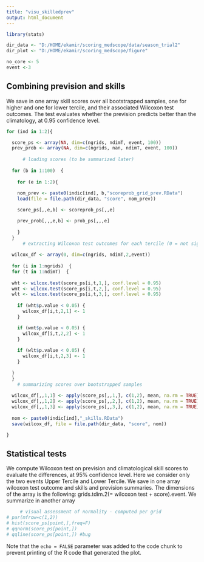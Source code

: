 ```yaml
---
title: "visu_skilledprev"
output: html_document
---
```


```r
library(stats)

dir_data <- "D:/HOME/ekamir/scoring_medscope/data/season_trial2" 
dir_plot <- "D:/HOME/ekamir/scoring_medscope/figure"

no_core <- 5
event <-3
```

## Combining prevision and skills

We save in one array skill scores over all bootstrapped samples, one for higher and one for lower tercile, and their associated Wilcoxon test outcomes. The test evaluates whether the prevision predicts better than the climatology, at 0.95 confidence level. 

```r
for (ind in 1:2){

  score_ps <- array(NA, dim=c(ngrids, ndimT, event, 100)) 
  prev_prob <- array(NA, dim=c(ngrids, nan, ndimT, event, 100)) 
  
      # loading scores (to be summarized later)
  
  for (b in 1:100)  { 
  
    for (e in 1:2){
  
    nom_prev <- paste0(indic[ind], b,"scoreprob_grid_prev.RData")
    load(file = file.path(dir_data, "score", nom_prev))

    score_ps[,,e,b] <- scoreprob_ps[,,e]

    prev_prob[,,,e,b] <- prob_ps[,,,e]
    
    }
  }
      # extracting Wilcoxon test outcomes for each tercile (0 = not significant, 1 = significant) 
      
  wilcox_df <- array(0, dim=c(ngrids, ndimT,2,event)) 
  
  for (i in 1:ngrids)  { 
  for (t in 1:ndimT)  { 
    
  wht <- wilcox.test(score_ps[i,t,1,], conf.level = 0.95)
  wmt <- wilcox.test(score_ps[i,t,2,], conf.level = 0.95)
  wlt <- wilcox.test(score_ps[i,t,3,], conf.level = 0.95)
  
    if (wht$p.value < 0.05) {
      wilcox_df[i,t,2,1] <- 1 
    }

    if (wmt$p.value < 0.05) {
      wilcox_df[i,t,2,2] <- 1 
    }
  
    if (wlt$p.value < 0.05) {
      wilcox_df[i,t,2,3] <- 1 
    }
  
  }
  }
    # summarizing scores over bootstrapped samples
  
  wilcox_df[,,1,1] <- apply(score_ps[,,1,], c(1,2), mean, na.rm = TRUE)
  wilcox_df[,,1,2] <- apply(score_ps[,,2,], c(1,2), mean, na.rm = TRUE)
  wilcox_df[,,1,3] <- apply(score_ps[,,3,], c(1,2), mean, na.rm = TRUE)
  
  nom <- paste0(indic[ind],"_skills.RData")
  save(wilcox_df, file = file.path(dir_data, "score", nom))

}

```

## Statistical tests

We compute Wilcoxon test on prevision and climatological skill scores to evaluate the differences, at 95% confidence level. Here we consider only the two events Upper Tercile and Lower Tercile.
We save in one array wilcoxon test outcome and skills and prevision summaries. The dimensions of the array is the following:
grids.tdim.2(= wilcoxon test + score).event.
We summarize in another array 

```r

     # visual assessment of normality - computed per grid
# par(mfrow=c(1,2))
# hist(score_ps[point,],freq=F)
# qqnorm(score_ps[point,])
# qqline(score_ps[point,]) #bug

```

Note that the `echo = FALSE` parameter was added to the code chunk to prevent printing of the R code that generated the plot.
